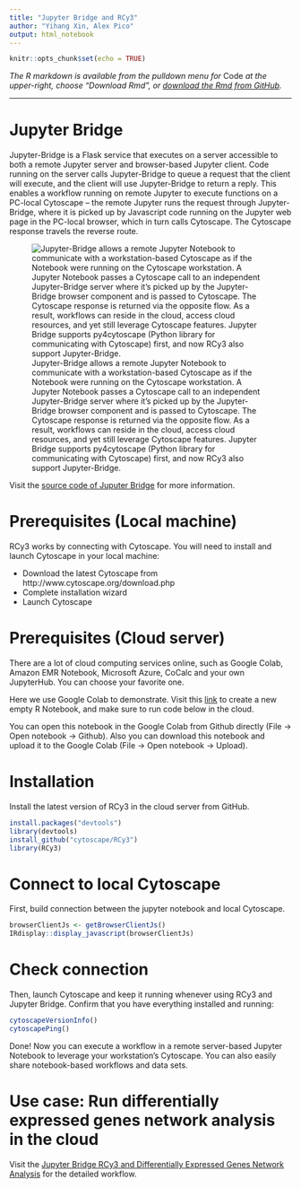 ```yaml
---
title: "Jupyter Bridge and RCy3"
author: "Yihang Xin, Alex Pico"
output: html_notebook
---
```


```r
knitr::opts_chunk$set(echo = TRUE)
```
*The R markdown is available from the pulldown menu for* Code *at the upper-right, choose "Download Rmd", or [download the Rmd from GitHub](https://raw.githubusercontent.com/cytoscape/cytoscape-automation/master/for-scripters/R/notebooks/jupyter-bridge-rcy3.Rmd).*

<hr />
# Jupyter Bridge

Jupyter-Bridge is a Flask service that executes on a server accessible to both a remote Jupyter server and browser-based Jupyter client. Code running on the server calls Jupyter-Bridge to queue a request that the client will execute, and the client will use Jupyter-Bridge to return a reply. This enables a workflow running on remote Jupyter to execute functions on a PC-local Cytoscape -- the remote Jupyter runs the request through Jupyter-Bridge, where it is picked up by Javascript code running on the Jupyter web page in the PC-local browser, which in turn calls Cytoscape. The Cytoscape response travels the reverse route.



![Jupyter-Bridge allows a remote Jupyter Notebook to communicate with a workstation-based Cytoscape as if the Notebook were running on the Cytoscape workstation. A Jupyter Notebook passes a Cytoscape call to an independent Jupyter-Bridge server where it’s picked up by the Jupyter-Bridge browser component and is passed to Cytoscape. The Cytoscape response is returned via the opposite flow. As a result, workflows can reside in the cloud, access cloud resources, and yet still leverage Cytoscape features. Jupyter Bridge supports py4cytoscape (Python library for communicating with Cytoscape) first, and now RCy3 also support Jupyter-Bridge.](https://raw.githubusercontent.com/cytoscape/jupyter-bridge/master/docs/images/Figure%202.svg)




Visit the [source code of Juputer Bridge](https://github.com/cytoscape/jupyter-bridge) for more information.

# Prerequisites (Local machine)
RCy3 works by connecting with Cytoscape. You will need to install and launch Cytoscape in your local machine:

* Download the latest Cytoscape from http://www.cytoscape.org/download.php
* Complete installation wizard
* Launch Cytoscape

# Prerequisites (Cloud server)
There are a lot of cloud computing services online, such as Google Colab, Amazon EMR Notebook, Microsoft Azure, CoCalc and your own JupyterHub. You can choose your favorite one.

Here we use Google Colab to demonstrate. Visit this [link](https://colab.to/r) to create a new empty R Notebook, and make sure to run code below in the cloud.

You can open this notebook in the Google Colab from Github directly (File -> Open notebook -> Github). Also you can download this notebook and upload it to the Google Colab (File -> Open notebook -> Upload).

# Installation
Install the latest version of RCy3 in the cloud server from GitHub.
```r
install.packages("devtools")
library(devtools)
install_github("cytoscape/RCy3")
library(RCy3)
```



# Connect to local Cytoscape
First, build connection between the jupyter notebook and local Cytoscape.
```r
browserClientJs <- getBrowserClientJs()
IRdisplay::display_javascript(browserClientJs)
```

# Check connection
Then, launch Cytoscape and keep it running whenever using RCy3 and Jupyter Bridge. Confirm that you have everything installed and running:
```r
cytoscapeVersionInfo()
cytoscapePing()
```
Done! Now you can execute a workflow in a remote server-based Jupyter Notebook to leverage your workstation’s Cytoscape. You can also easily share notebook-based workflows and data sets.

# Use case: Run differentially expressed genes network analysis in the cloud
Visit the [Jupyter Bridge RCy3 and Differentially Expressed Genes Network Analysis](https://github.com/cytoscape/cytoscape-automation/blob/master/for-scripters/R/notebooks/jupyter-bridge-rcy3.ipynb) for the detailed workflow.

